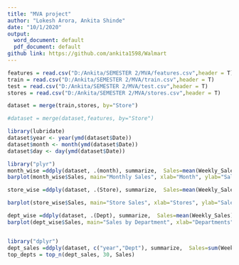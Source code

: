 ---
title: "MVA project"
author: "Lokesh Arora, Ankita Shinde"
date: "10/1/2020"
output:
  word_document: default
  pdf_document: default
github link: https://github.com/ankita1598/Walmart
---

```{r}
features = read.csv("D:/Ankita/SEMESTER 2/MVA/features.csv",header = T)
train = read.csv("D:/Ankita/SEMESTER 2/MVA/train.csv",header = T)
test = read.csv("D:/Ankita/SEMESTER 2/MVA/test.csv",header = T)
stores = read.csv("D:/Ankita/SEMESTER 2/MVA/stores.csv",header = T)

```
```{r}
dataset = merge(train,stores, by="Store")
```

```{r}
#dataset = merge(dataset,features, by="Store")

```
```{r}
library(lubridate)
dataset$year <- year(ymd(dataset$Date))
dataset$month <- month(ymd(dataset$Date)) 
dataset$day <- day(ymd(dataset$Date))
```
```{r}
library("plyr")
month_wise =ddply(dataset, .(month), summarize,  Sales=mean(Weekly_Sales))
barplot(month_wise$Sales, main="Monthly Sales", xlab="Month", ylab="Sales")
```

```{r}
store_wise =ddply(dataset, .(Store), summarize,  Sales=mean(Weekly_Sales))

barplot(store_wise$Sales, main="Store Sales", xlab="Stores", ylab="Sales", col = c('blue', 'red', 'green', 'pink', 'yellow'))
```
```{r}
dept_wise =ddply(dataset, .(Dept), summarize,  Sales=mean(Weekly_Sales))
barplot(dept_wise$Sales, main="Sales by Department", xlab="Departments", ylab="Sales")
```
```

```
```{r}
library("dplyr")
dept_sales =ddply(dataset, c("year","Dept"), summarize,  Sales=sum(Weekly_Sales))
top_depts = top_n(dept_sales, 30, Sales)
```
